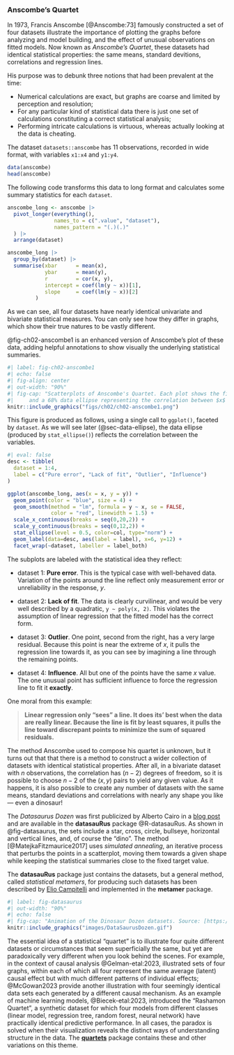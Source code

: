 ### Anscombe's Quartet {#sec-anscombe}

In 1973, Francis Anscombe [@Anscombe:73] famously constructed a set of four datasets
illustrate the importance of plotting the graphs before analyzing and model building, and the effect of unusual observations on fitted models.
Now known as _Anscombe's Quartet_, these datasets had identical statistical properties: the same
means, standard devitions, correlations and regression lines. 

His purpose was to debunk three notions that had been prevalent at the time:

*  Numerical calculations are exact, but graphs are coarse and limited by perception and resolution;
* For any particular kind of statistical data there is just one set of calculations constituting a correct statistical analysis;
* Performing intricate calculations is virtuous, whereas actually looking at the data is cheating.

The dataset `datasets::anscombe` has 11 observations, recorded in wide format,
with variables `x1:x4` and `y1:y4`.

```r
data(anscombe) 
head(anscombe)
```

The following code transforms this data to long format and calculates some summary statistics
for each `dataset`.


```r
anscombe_long <- anscombe |> 
  pivot_longer(everything(), 
               names_to = c(".value", "dataset"), 
               names_pattern = "(.)(.)"
  ) |>
  arrange(dataset)

anscombe_long |>
  group_by(dataset) |>
  summarise(xbar      = mean(x),
            ybar      = mean(y),
            r         = cor(x, y),
            intercept = coef(lm(y ~ x))[1],
            slope     = coef(lm(y ~ x))[2]
         )
```
As we can see, all four datasets have nearly identical univariate and bivariate statistical
measures. You can only see how they differ in graphs, which show their true natures to be vastly
different.

@fig-ch02-anscombe1 is an enhanced version of Anscombe's plot of these data, adding
helpful annotations to show visually the underlying statistical summaries.

```r
#| label: fig-ch02-anscombe1
#| echo: false
#| fig-align: center
#| out-width: "90%"
#| fig-cap: "Scatterplots of Anscombe's Quartet. Each plot shows the fitted regression line
#|     and a 68% data ellipse representing the correlation between $x$ and $y$. "
knitr::include_graphics("figs/ch02/ch02-anscombe1.png")
```

This figure is produced as follows, using a single call to `ggplot()`, faceted by `dataset`.
As we will see later (@sec-data-ellipse), the data ellipse (produced by `stat_ellipse()`)
reflects the correlation between the variables.

```r
#| eval: false
desc <- tibble(
  dataset = 1:4,
  label = c("Pure error", "Lack of fit", "Outlier", "Influence")
)

ggplot(anscombe_long, aes(x = x, y = y)) +
  geom_point(color = "blue", size = 4) +
  geom_smooth(method = "lm", formula = y ~ x, se = FALSE,
              color = "red", linewidth = 1.5) +
  scale_x_continuous(breaks = seq(0,20,2)) +
  scale_y_continuous(breaks = seq(0,12,2)) +
  stat_ellipse(level = 0.5, color=col, type="norm") +
  geom_label(data=desc, aes(label = label), x=6, y=12) +
  facet_wrap(~dataset, labeller = label_both) 
```

The subplots are labeled with the statistical idea they reflect:

* dataset 1: **Pure error**. This is the typical case with well-behaved data. Variation of the points around the line reflect only measurement error or unreliability in the response, $y$.

* dataset 2: **Lack of fit**. The data is clearly curvilinear, and would be very well described by a quadratic, `y ~ poly(x, 2)`. This violates the assumption of linear regression that the fitted model has the correct form.

* dataset 3: **Outlier**. One point, second from the right, has a very large residual. Because this point is near the extreme of $x$, it pulls the regression line towards it, as you can see by imagining a line through the remaining points.

* dataset 4: **Influence**. All but one of the points have the same $x$ value. The one unusual point has sufficient influence to force the regression line to fit it **exactly**.

One moral from this example:

> **Linear regression only "sees" a line. It does its' best when the data are really linear. Because the line is fit by least squares, it pulls the line toward discrepant points to minimize the sum of squared residuals.**


::: {.callout-note title="Datasaurus Dozen"}

The method Anscombe used to compose his quartet is unknown, but it turns out that that there is
a method to construct a wider collection of datasets with identical statistical properties.
After all, in a bivariate dataset with $n$ observations, the correlation
has $(n-2)$ degrees of freedom, so it is possible to choose $n-2$ of the $(x, y)$
pairs to yield any given value.
As it happens, it is also possible to create any number of datasets with the same means, 
standard deviations and correlations with nearly any shape you like --- even a dinosaur!

The _Datasaurus Dozen_ was first publicized by Alberto Cairo in a [blog post](http://www.thefunctionalart.com/2016/08/download-datasaurus-never-trust-summary.html)
and are available in the **datasauRus** package @R-datasauRus.
As shown in @fig-datasaurus, the sets include a star, cross, circle, bullseye,
horizontal and vertical lines, and, of course the "dino".
The method [@MatejkaFitzmaurice2017] uses _simulated annealing_, an iterative process that
perturbs the points in a scatterplot, moving them towards a given shape while keeping the statistical summaries close to the fixed target value. 

The **datasauRus** package just contains the datasets, but
a general method, called _statistical metamers_,
for producing such datasets has been described by [Elio Campitelli](https://eliocamp.github.io/codigo-r/en/2019/01/statistical-metamerism/)
and implemented in the **metamer** package.
:::

::: {.content-visible unless-format="pdf"}
```r
#| label: fig-datasaurus
#| out-width: "90%"
#| echo: false
#| fig-cap: "Animation of the Dinosaur Dozen datasets. Source: [https://youtu.be/It4UA75z_KQ](https://youtu.be/It4UA75z_KQ)"
knitr::include_graphics("images/DataSaurusDozen.gif")
```
:::

::: {.callout-note title="Quartets"}

The essential idea of a statistical "quartet" is to illustrate four quite different datasets
or circumstances that seem superficially the same, but yet are paradoxically very different
when you look behind the scenes.
For example, in the context of causal analysis @Gelman-etal:2023, illustrated
sets of four graphs, within each of which 
all four represent the same average (latent) causal effect but with
much different patterns of individual effects; @McGowan2023 provide another illustration
with four seemingly identical data sets each generated by a different causal mechanism.
As an example of machine learning models, @Biecek-etal:2023, introduced the "Rashamon Quartet",
a synthetic dataset for which four models from different classes 
(linear model, regression tree, random forest, neural network)
have practically identical predictive performance.
In all cases, the paradox is solved when
their visualization reveals the distinct ways
of understanding structure in the data.
The [**quartets**](https://r-causal.github.io/quartets/) package contains these and other variations on this theme.
:::

